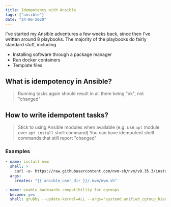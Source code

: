 ```yaml
---
title: Idempotency with Ansible
tags: ["ansible"]
date: "24-06-2020"
---
```


I've started my Ansible adventures a few weeks back, since then I've written around 8 playbooks.
The majority of the playbooks do fairly standard stuff, including

- Installing software through a package manager
- Run docker containers
- Template files

## What is idempotency in Ansible?

> Running tasks again should result in all them being "ok", not "changed"

## How to write idempotent tasks?

> Stick to using Ansible modules when available (e.g. use `apt` module over `apt install` shell command)
> You can have idempotent shell commands that still report "changed"

### Examples

```yml
- name: install nvm
  shell: >
    curl -o- https://raw.githubusercontent.com/nvm-sh/nvm/v0.35.3/install.sh | bash
  args:
    creates: "{{ ansible_user_dir }}/.nvm/nvm.sh"
```

```yml
- name: enable backwards compatibility for cgroups
  become: yes
  shell: grubby --update-kernel=ALL --args="systemd.unified_cgroup_hierarchy=0"
```
